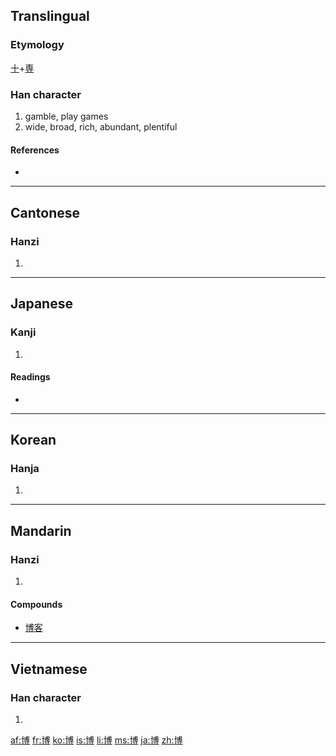 {{also|愽}}
==Translingual==
===Etymology===
[[十]]+[[専]]

===Han character===
{{Han char|rn=24|rad=十|as=10|sn=12|four=4304<sub>6</sub>|canj=十戈月戈 (JIBI)}}

# gamble, play games
# wide, broad, rich, abundant, plentiful

====References====
* {{Han ref|kx=0157.130|dkj=02761|dj=0360.100|hdz=10066.020|uh=535A|ud=21338|bh=B3D5|bd=46037}}

----

==Cantonese==

===Hanzi===
{{yue-hanzi|jyut=|y=bok3}}

# {{defn|Cantonese|sort=十10}}

----

==Japanese==

===Kanji===
{{ja-kanji|grade=4|rs=十10}}

# {{defn|Japanese}}

====Readings====
* {{ja-readings|on=[[はく]] (haku), [[ばく]] (baku)|kun=[[ひろい]] (hiroi), [[ひろめる]] (hiromeru)}}

----

==Korean==

===Hanja===
{{ko-hanja|hangeul=박|eumhun=넓을|rv=bak|mr=pak}}

# {{defn|Korean|sort=十10}}

----

==Mandarin==

===Hanzi===
{{cmn-hanzi|pin=[[bó]] ([[bo2]])|wg=po<sup>2</sup>}}

# {{defn|Mandarin|sort=十10}}

====Compounds====
* [[博客]]

----

==Vietnamese==

===Han character===
{{vi-hantu|[[bác]], [[mác]], [[bạc]], [[vác]]|rs=十10}}

# {{defn|Vietnamese|sort=十10}}

[[af:博]]
[[fr:博]]
[[ko:博]]
[[is:博]]
[[li:博]]
[[ms:博]]
[[ja:博]]
[[zh:博]]